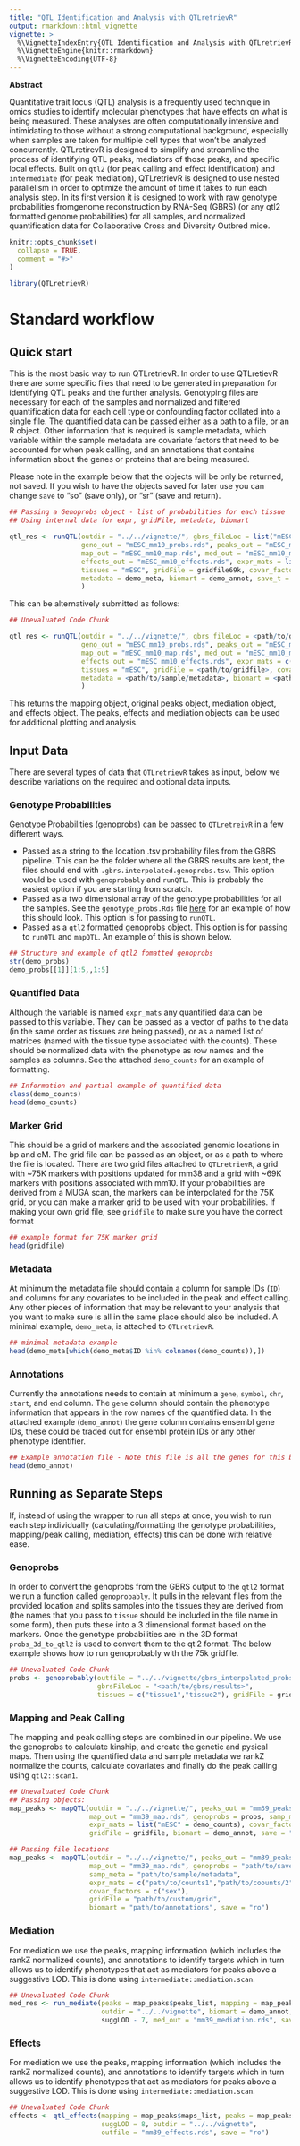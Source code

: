 ```yaml
---
title: "QTL Identification and Analysis with QTLretrievR"
output: rmarkdown::html_vignette
vignette: >
  %\VignetteIndexEntry{QTL Identification and Analysis with QTLretrievR}
  %\VignetteEngine{knitr::rmarkdown}
  %\VignetteEncoding{UTF-8}
---
```


<div align='center'>**Abstract**</div>
Quantitative trait locus (QTL) analysis is a frequently used technique in omics studies to identify molecular phenotypes that have effects on what is being measured. These analyses are often computationally intensive and intimidating to those without a strong computational background, especially when samples are taken for multiple cell types that won’t be analyzed concurrently. QTLretirevR is designed to simplify and streamline the process of identifying QTL peaks, mediators of those peaks, and specific local effects. Built on `qtl2` (for peak calling and effect identification) and `intermediate` (for peak mediation), QTLretrievR is designed to use nested parallelism in order to optimize the amount of time it takes to run each analysis step. In its first version it is designed to work with raw genotype probabilities fromgenome reconstruction by RNA-Seq (GBRS) (or any qtl2 formatted genome probabilities) for all samples, and normalized quantification data for Collaborative Cross and Diversity Outbred mice.

```r
knitr::opts_chunk$set(
  collapse = TRUE,
  comment = "#>"
)
```

```r
library(QTLretrievR)
```

# Standard workflow

## Quick start

This is the most basic way to run QTLretrievR. In order to use QTLretievR there are some specific files that need to be generated in preparation for identifying QTL peaks and the further analysis. Genotyping files are necessary for each of the samples and normalized and filtered quantification data for each cell type or confounding factor collated into a single file. The quantified data can be passed either as a path to a file, or an R object. Other information that is required is sample metadata, which variable within the sample metadata are covariate factors that need to be accounted for when peak calling, and an annotations that contains information about the genes or proteins that are being measured.

Please note in the example below that the objects will be only be returned, not saved. If you wish to have the objects saved for later use you can change `save` to "so" (save only), or "sr" (save and return).

```r
## Passing a Genoprobs object - list of probabilities for each tissue
## Using internal data for expr, gridFile, metadata, biomart

qtl_res <- runQTL(outdir = "../../vignette/", gbrs_fileLoc = list("mESC" = demo_probs),
                  geno_out = "mESC_mm10_probs.rds", peaks_out = "mESC_mm10_peaks.rds", 
                  map_out = "mESC_mm10_map.rds", med_out = "mESC_mm10_mediation.rds",
                  effects_out = "mESC_mm10_effects.rds", expr_mats = list("mESC" = demo_counts),
                  tissues = "mESC", gridFile = gridfile69k, covar_factors = c("sex"),
                  metadata = demo_meta, biomart = demo_annot, save_t = "ro"
                  )
```

This can be alternatively submitted as follows:
```r
## Unevaluated Code Chunk

qtl_res <- runQTL(outdir = "../../vignette/", gbrs_fileLoc = <path/to/gbrs/files>,
                  geno_out = "mESC_mm10_probs.rds", peaks_out = "mESC_mm10_peaks.rds", 
                  map_out = "mESC_mm10_map.rds", med_out = "mESC_mm10_mediation.rds",
                  effects_out = "mESC_mm10_effects.rds", expr_mats = c(<path/to/expr_mat1>, <path/to/expr_mat2>),
                  tissues = "mESC", gridFile = <path/to/gridfile>, covar_factors = c("sex"),
                  metadata = <path/to/sample/metadata>, biomart = <path/to/annotations>, save = "ro"
                  )

```
This returns the mapping object, original peaks object, mediation object, and effects object. The peaks, effects and mediation objects can be used for additional plotting and analysis.

## Input Data

There are several types of data that `QTLretrievR` takes as input, below we describe variations on the required and optional data inputs.

### Genotype Probabilities

Genotype Probabilities (genoprobs) can be passed to `QTLretreivR` in a few different ways. 

  - Passed as a string to the location .tsv probability files from the GBRS pipeline. This can be the folder where all the GBRS results are kept, the files should end with `.gbrs.interpolated.genoprobs.tsv`. This option would be used with `genoprobably` and `runQTL`. This is probably the easiest option if you are starting from scratch.
  - Passed as a two dimensional array of the genotype probabilities for all the samples. See the `genotype_probs.Rds` file [here](https://figshare.com/articles/dataset/Supplemental_data_repository_for_Skelly_et_al_2020_Cell_Stem_Cell_Mapping_the_effects_of_genetic_variation_on_chromatin_state_and_gene_expression_reveals_loci_that_control_ground_state_pluripotency_/12233570) for an example of how this should look. This option is for passing to `runQTL`.
  - Passed as a `qtl2` formatted genoprobs object. This option is for passing to `runQTL` and `mapQTL`. An example of this is shown below.
  
```r
## Structure and example of qtl2 fomatted genoprobs
str(demo_probs)
demo_probs[[1]][1:5,,1:5]
```
  
### Quantified Data

Although the variable is named `expr_mats` any quantified data can be passed to this variable. They can be passed as a vector of paths to the data (in the same order as tissues are being passed), or as a named list of matrices (named with the tissue type associated with the counts). These should be normalized data with the phenotype as row names and the samples as columns. See the attached `demo_counts` for an example of formatting.

```r
## Information and partial example of quantified data
class(demo_counts)
head(demo_counts)
```

### Marker Grid

This should be a grid of markers and the associated genomic locations in bp and cM. The grid file can be passed as an object, or as a path to where the file is located. There are two grid files attached to `QTLretrievR`, a grid with ~75K markers with positions updated for mm38 and a grid with ~69K markers with positions associated with mm10. If your probabilities are derived from a MUGA scan, the markers can be interpolated for the 75K grid, or you can make a marker grid to be used with your probabilities. If making your own grid file, see `gridfile` to make sure you have the correct format

```r
## example format for 75K marker grid
head(gridfile)
```

### Metadata

At minimum the metadata file should contain a column for sample IDs (`ID`) and columns for any covariates to be included in the peak and effect calling. Any other pieces of information that may be relevant to your analysis that you want to make sure is all in the same place should also be included. A minimal example, `demo_meta`, is attached to `QTLretrievR`.

```r
## minimal metadata example
head(demo_meta[which(demo_meta$ID %in% colnames(demo_counts)),])
```

### Annotations

Currently the annotations needs to contain at minimum a `gene`, `symbol`, `chr`, `start`, and `end` column. The `gene` column should contain the phenotype information that appears in the row names of the quantified data. In the attached example (`demo_annot`) the gene column contains ensembl gene IDs, these could be traded out for ensembl protein IDs or any other phenotype identifier.

```r
## Example annotation file - Note this file is all the genes for this biomart build
head(demo_annot)
```

## Running as Separate Steps

If, instead of using the wrapper to run all steps at once, you wish to run each step individually (calculating/formatting the genotype probabilities, mapping/peak calling, mediation, effects) this can be done with relative ease.

### Genoprobs

In order to convert the genoprobs from the GBRS output to the `qtl2` format we run a function called `genoprobably`. It pulls in the relevant files from the provided location and splits samples into the tissues they are derived from (the names that you pass to `tissue` should be included in the file name in some form), then puts these into a 3 dimensional format based on the markers. Once the genotype probabilities are in the 3D format `probs_3d_to_qtl2` is used to convert them to the qtl2 format. The below example shows how to run genoprobably with the 75k gridfile.

```r
## Unevaluated Code Chunk
probs <- genoprobably(outfile = "../../vignette/gbrs_interpolated_probs.rds", 
                      gbrsFileLoc = "<path/to/gbrs/results>",
                      tissues = c("tissue1","tissue2"), gridFile = gridfile, save = "ro")
```

### Mapping and Peak Calling

The mapping and peak calling steps are combined in our pipeline. We use the genoprobs to calculate kinship, and create the genetic and pysical maps. Then using the quantified data and sample metadata we rankZ normalize the counts, calculate covariates and finally do the peak calling using `qtl2::scan1`.

```r
## Unevaluated Code Chunk
## Passing objects:
map_peaks <- mapQTL(outdir = "../../vignette/", peaks_out = "mm39_peaks.rds",
                    map_out = "mm39_map.rds", genoprobs = probs, samp_meta = demo_meta,
                    expr_mats = list("mESC" = demo_counts), covar_factors = c("sex"),
                    gridFile = gridfile, biomart = demo_annot, save = "ro")

## Passing file locations
map_peaks <- mapQTL(outdir = "../../vignette/", peaks_out = "mm39_peaks.rds",
                    map_out = "mm39_map.rds", genoprobs = "path/to/saved/probs.rds",
                    samp_meta = "path/to/sample/metadata",
                    expr_mats = c("path/to/counts1","path/to/coounts/2"), 
                    covar_factors = c("sex"),
                    gridFile = "path/to/custom/grid",
                    biomart = "path/to/annotations", save = "ro")
```

### Mediation

For mediation we use the peaks, mapping information (which includes the rankZ normalized counts), and annotations to identify targets which in turn allows us to identify phenotypes that act as mediators for peaks above a suggestive LOD. This is done using `intermediate::mediation.scan`.

```r
## Unevaluated Code Chunk
med_res <- run_mediate(peaks = map_peaks$peaks_list, mapping = map_peaks$maps_list,
                       outdir = "../../vignette", biomart = demo_annot,
                       suggLOD - 7, med_out = "mm39_mediation.rds", save = "ro")
```

### Effects

For mediation we use the peaks, mapping information (which includes the rankZ normalized counts), and annotations to identify targets which in turn allows us to identify phenotypes that act as mediators for peaks above a suggestive LOD. This is done using `intermediate::mediation.scan`.

```r
## Unevaluated Code Chunk
effects <- qtl_effects(mapping = map_peaks$maps_list, peaks = map_peaks$peaks_list,
                       suggLOD = 8, outdir = "../../vignette", 
                       outfile = "mm39_effects.rds", save = "ro")
```
